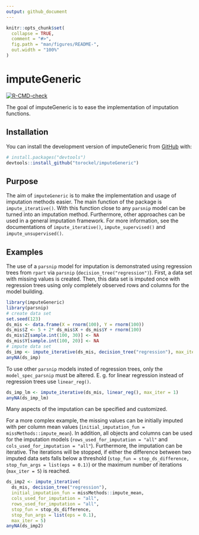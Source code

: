 ```yaml
---
output: github_document
---
```


<!-- README.md is generated from README.Rmd. Please edit that file -->

```r
knitr::opts_chunk$set(
  collapse = TRUE,
  comment = "#>",
  fig.path = "man/figures/README-",
  out.width = "100%"
)
```

# imputeGeneric

<!-- badges: start -->
[![R-CMD-check](https://github.com/torockel/imputeGeneric/workflows/R-CMD-check/badge.svg)](https://github.com/torockel/imputeGeneric/actions)
<!-- badges: end -->

The goal of imputeGeneric is to ease the implementation of imputation functions.

## Installation

You can install the development version of imputeGeneric from [GitHub](https://github.com/) with:

``` r
# install.packages("devtools")
devtools::install_github("torockel/imputeGeneric")
```

## Purpose
The aim of `imputeGeneric` is to make the implementation and usage of imputation
methods easier. The main function of the package is `impute_iterative()`. With
this function close to any `parsnip` model can be turned into an imputation
method. Furthermore, other approaches can be used in a general imputation
framework. For more information, see the documentations of `impute_iterative()`,
`impute_supervised()` and `impute_unsupervised()`.

## Examples

The use of a `parsnip` model for imputation is demonstrated using regression trees
from `rpart` via `parsnip` (`decision_tree("regression")`). First, a data set with missing values is created. Then, this data
set is imputed once with regression trees using only completely observed rows
and columns for the model building.

``` r
library(imputeGeneric)
library(parsnip)
# create data set
set.seed(123)
ds_mis <- data.frame(X = rnorm(100), Y = rnorm(100))
ds_mis$Z <- 5 + 2* ds_mis$X + ds_mis$Y + rnorm(100)
ds_mis$Z[sample.int(100, 30)] <- NA
ds_mis$Y[sample.int(100, 20)] <- NA
# impute data set
ds_imp <- impute_iterative(ds_mis, decision_tree("regression"), max_iter = 1)
anyNA(ds_imp)
```
To use other `parsnip` models insted of regression trees, only the
`model_spec_parsnip` must be altered. E. g. for linear regression instead of
regression trees use `linear_reg()`.

``` r
ds_imp_lm <- impute_iterative(ds_mis, linear_reg(), max_iter = 1)
anyNA(ds_imp_lm)
```

Many aspects of the imputation can be specified and customized.  

For a more complex example, the missing values can be initially imputed with per
column mean values (`initial_imputation_fun = missMethods::impute_mean`). In
addition, all objects and columns can be used for the imputation models
(`rows_used_for_imputation = "all"` and `cols_used_for_imputation = "all"`).
Furthermore, the imputation can be iterative. The iterations will be stopped, if
either the difference between two imputed data sets falls below a threshold
(`stop_fun = stop_ds_difference, stop_fun_args = list(eps = 0.1)`) or the
maximum number of iterations (`max_iter = 5`) is reached.

``` r
ds_imp2 <- impute_iterative(
  ds_mis, decision_tree("regression"), 
  initial_imputation_fun = missMethods::impute_mean,
  cols_used_for_imputation = "all",
  rows_used_for_imputation = "all",
  stop_fun = stop_ds_difference,
  stop_fun_args = list(eps = 0.1),
  max_iter = 5)
anyNA(ds_imp2)
```
